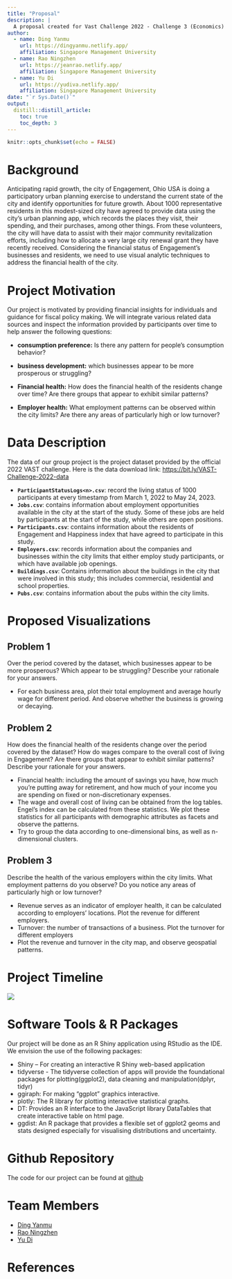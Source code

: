 ```yaml
---
title: "Proposal"
description: |
  A proposal created for Vast Challenge 2022 - Challenge 3 (Economics)
author:
  - name: Ding Yanmu
    url: https://dingyanmu.netlify.app/
    affiliation: Singapore Management University
  - name: Rao Ningzhen
    url: https://jeanrao.netlify.app/
    affiliation: Singapore Management University
  - name: Yu Di
    url: https://yudiva.netlify.app/
    affiliation: Singapore Management University
date: "`r Sys.Date()`"
output: 
  distill::distill_article:
    toc: true
    toc_depth: 3
---
```


```r
knitr::opts_chunk$set(echo = FALSE)
```


# Background 

Anticipating rapid growth, the city of Engagement, Ohio USA is doing a participatory urban planning exercise to understand the current state of the city and identify opportunities for future growth. About 1000 representative residents in this modest-sized city have agreed to provide data using the city’s urban planning app, which records the places they visit, their spending, and their purchases, among other things. From these volunteers, the city will have data to assist with their major community revitalization efforts, including how to allocate a very large city renewal grant they have recently received. Considering the financial status of Engagement’s businesses and residents, we need to use visual analytic techniques to address the financial health of the city. 

# Project Motivation 

Our project is motivated by providing financial insights for individuals and guidance for fiscal policy making. We will integrate various related data sources and inspect the information provided by participants over time to help answer the following questions: 

  - **consumption preference:** Is there any pattern for people’s consumption behavior?  

  - **business development:** which businesses appear to be more prosperous or struggling? 

  - **Financial health:** How does the financial health of the residents change over time? Are there groups that appear to exhibit similar patterns?

  - **Employer health:** What employment patterns can be observed within the city limits? Are there any areas of particularly high or low turnover? 

# Data Description 

The data of our group project is the project dataset provided by the official 2022 VAST challenge. Here is the data download link: [https://bit.ly/VAST-Challenge-2022-data](https://bit.ly/VAST-Challenge-2022-data)

 - **`ParticipantStatusLogs<n>.csv`**: record the living status of 1000 participants at every timestamp from March 1, 2022 to May 24, 2023.
 - **`Jobs.csv`**: contains information about employment opportunities available in the city at the start of the study. Some of these jobs are held by participants at the start of the study, while others are open positions. 
 - **`Participants.csv`**: contains information about the residents of Engagement and Happiness index that have agreed to participate in this study. 
 - **`Employers.csv`**: records information about the companies and businesses within the city limits that either employ study participants, or which have available job openings. 
 - **`Buildings.csv`**: Contains information about the buildings in the city that were involved in this study; this includes commercial, residential and school properties. 
 - **`Pubs.csv`**: contains information about the pubs within the city limits.

# Proposed Visualizations 

## Problem 1

Over the period covered by the dataset, which businesses appear to be more prosperous? Which appear to be struggling? Describe your rationale for your answers.

 - For each business area, plot their total employment and average hourly wage for different period. And observe whether the business is growing or decaying. 

## Problem 2

How does the financial health of the residents change over the period covered by the dataset? How do wages compare to the overall cost of living in Engagement? Are there groups that appear to exhibit similar patterns? Describe your rationale for your answers. 

 - Financial health: including the amount of savings you have, how much you're putting away for retirement, and how much of your income you are spending on fixed or non-discretionary expenses.
 - The wage and overall cost of living can be obtained from the log tables. Engel's index can be calculated from these statistics. We plot these statistics for all participants with demographic attributes as facets and observe the patterns. 
 - Try to group the data according to one-dimensional bins, as well as n-dimensional clusters. 

## Problem 3

Describe the health of the various employers within the city limits. What employment patterns do you observe? Do you notice any areas of particularly high or low turnover? 

 -  Revenue serves as an indicator of employer health, it can be calculated according to employers’ locations. Plot the revenue for different employers.
 - Turnover: the number of transactions of a business. Plot the turnover for different employers  
 - Plot the revenue and turnover in the city map, and observe geospatial patterns. 

# Project Timeline 

![](images/timeline.png)

# Software Tools & R Packages 

Our project will be done as an R Shiny application using RStudio as the IDE. We envision the use of the following packages:
 
 - Shiny – For creating an interactive R Shiny web-based application
 - tidyverse - The tidyverse collection of apps will provide the foundational packages for plotting(ggplot2), data cleaning and manipulation(dplyr, tidyr)
 - ggiraph: For making “ggplot” graphics interactive. 
 - plotly: The R library for plotting interactive statistical graphs. 
 - DT: Provides an R interface to the JavaScript library DataTables that create interactive table on html page.
 - ggdist: An R package that provides a flexible set of ggplot2 geoms and stats designed especially for visualising distributions and uncertainty. 

# Github Repository 

The code for our project can be found at [github](https://github.com/AmazingDD/VA-Gallery)

# Team Members 

  - [Ding Yanmu](https://dingyanmu.netlify.app/) 
  - [Rao Ningzhen](https://jeanrao.netlify.app/) 
  - [Yu Di](https://yudiva.netlify.app/) 

# References 






